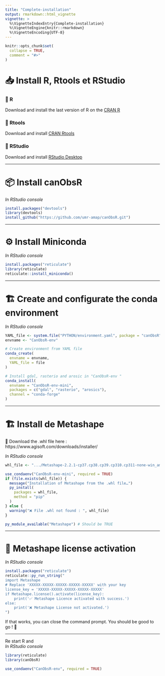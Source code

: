 ```yaml
---
title: "Complete-installation"
output: rmarkdown::html_vignette
vignette: >
  %\VignetteIndexEntry{Complete-installation}
  %\VignetteEngine{knitr::rmarkdown}
  %\VignetteEncoding{UTF-8}
---
```


```r
knitr::opts_chunk$set(
  collapse = TRUE,
  comment = "#>"
)
```


# 📥 Install R, Rtools et RStudio

### 🔹 R
Download and install the last version of R on the [CRAN R](https://cran.r-project.org/)

### 🔹 Rtools
Download and install [CRAN Rtools](https://cran.rstudio.com/)

### 🔹 RStudio
Download and install  [RStudio Desktop](https://posit.co/download/rstudio-desktop/)

---

# 📦 Install **canObsR**
*In RStudio console*
```r
install.packages("devtools")
library(devtools)
install_github("https://github.com/umr-amap/canObsR.git")
```

---

# ⚙️ Install Miniconda
*In RStudio console*
```r
install.packages("reticulate")
library(reticulate)
reticulate::install_miniconda()
```

---

# 🏗 Create and configurate the conda environment 
*In RStudio console*
```r
YAML_file <- system.file("PYTHON/environment.yaml", package = "canObsR")
envname <- "CanObsR-env"

# Create environment from YAML file
conda_create(
  envname = envname,
  YAML_file = file
)

# Install gdal, rasterio and arosic in "CanObsR-env " 
conda_install(
  envname = "CanObsR-env-mini",
  packages = c("gdal", "rasterio", "arosics"),
  channel = "conda-forge"
)
```

---

# 🏗 Install de Metashape
🔻 Download the .whl file here : 
https://www.agisoft.com/downloads/installer/


*In RStudio console*
```r
whl_file <- ".../Metashape-2.2.1-cp37.cp38.cp39.cp310.cp311-none-win_amd64.whl"

use_condaenv("CanObsR-env-mini", required = TRUE)
if (file.exists(whl_file)) {
  message("Installation of Metashape from the .whl file…")
  py_install(
    packages = whl_file,
    method = "pip"
  )
} else {
  warning("❌️ File .whl not found : ", whl_file)
}

py_module_available("Metashape") # Should be TRUE
```

---

# 🔑 Metashape license activation
*In RStudio console*
```r
install.packages("reticulate")
reticulate::py_run_string("
import Metashape
# Replace 'XXXXX-XXXXX-XXXXX-XXXXX-XXXXX' with your key
license_key = 'XXXXX-XXXXX-XXXXX-XXXXX-XXXXX'
if Metashape.license().activate(license_key):
    print('✅ Metashape Licence activated with success.')
else:
    print('❌ Metashape License not activated.')
")
```

If that works, you can close the command prompt. You should be good to go ! 🎉

---

Re start R and  
*In RStudio console*
```r
library(reticulate)
library(canObsR)

use_condaenv("CanObsR-env", required = TRUE)

```
